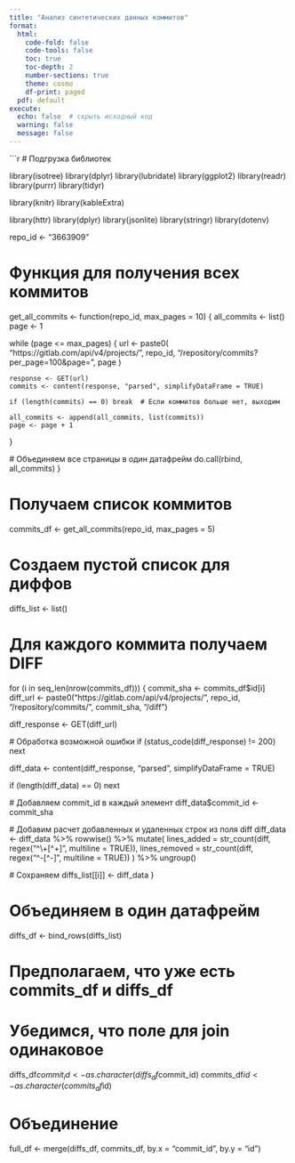 ```yaml
---
title: "Анализ синтетических данных коммитов"
format:
  html:
    code-fold: false
    code-tools: false
    toc: true
    toc-depth: 2
    number-sections: true
    theme: cosmo
    df-print: paged
  pdf: default
execute:
  echo: false  # скрыть исходный код
  warning: false
  message: false
---
```


```r

# Подгрузка библиотек

library(isotree)
library(dplyr)
library(lubridate)
library(ggplot2)
library(readr)
library(purrr)
library(tidyr)

library(knitr)
library(kableExtra)

library(httr)
library(dplyr)
library(jsonlite)
library(stringr)
library(dotenv)


  
repo_id <- "3663909"
  
# Функция для получения всех коммитов
get_all_commits <- function(repo_id, max_pages = 10) {
  all_commits <- list()
  page <- 1
  
  while (page <= max_pages) {
    url <- paste0(
      "https://gitlab.com/api/v4/projects/", 
      repo_id, 
      "/repository/commits?per_page=100&page=", 
      page
    )
    
    response <- GET(url)
    commits <- content(response, "parsed", simplifyDataFrame = TRUE)
    
    if (length(commits) == 0) break  # Если коммитов больше нет, выходим
    
    all_commits <- append(all_commits, list(commits))
    page <- page + 1
  }
    
  # Объединяем все страницы в один датафрейм
  do.call(rbind, all_commits)
}
  
# Получаем список коммитов
commits_df <- get_all_commits(repo_id, max_pages = 5)

# Создаем пустой список для диффов
diffs_list <- list()

# Для каждого коммита получаем DIFF
for (i in seq_len(nrow(commits_df))) {
  commit_sha <- commits_df$id[i]
  diff_url <- paste0("https://gitlab.com/api/v4/projects/", repo_id, "/repository/commits/", commit_sha, "/diff")
  
  diff_response <- GET(diff_url)
  
  # Обработка возможной ошибки
  if (status_code(diff_response) != 200) next
  
  diff_data <- content(diff_response, "parsed", simplifyDataFrame = TRUE)
  
  if (length(diff_data) == 0) next
  
  # Добавляем commit_id в каждый элемент
  diff_data$commit_id <- commit_sha
  
  # Добавим расчет добавленных и удаленных строк из поля diff
  diff_data <- diff_data %>%
    rowwise() %>%
    mutate(
      lines_added = str_count(diff, regex("^\\+[^+]", multiline = TRUE)),
      lines_removed = str_count(diff, regex("^-[^-]", multiline = TRUE))
    ) %>%
    ungroup()
  
  # Сохраняем
  diffs_list[[i]] <- diff_data
}

# Объединяем в один датафрейм
diffs_df <- bind_rows(diffs_list)

# Предполагаем, что уже есть commits_df и diffs_df
# Убедимся, что поле для join одинаковое
diffs_df$commit_id <- as.character(diffs_df$commit_id)
commits_df$id <- as.character(commits_df$id)

# Объединение
full_df <- merge(diffs_df, commits_df, by.x = "commit_id", by.y = "id")
